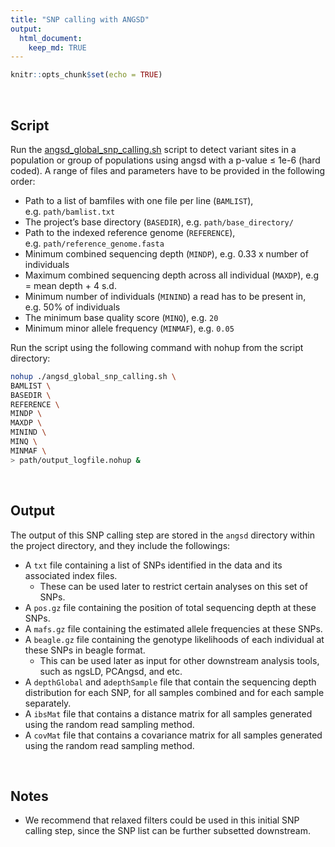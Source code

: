 ```yaml
---
title: "SNP calling with ANGSD"
output: 
  html_document:  
    keep_md: TRUE
---
```


```r
knitr::opts_chunk$set(echo = TRUE)
```

<br> 

## Script

Run the [angsd_global_snp_calling.sh](https://github.com/therkildsen-lab/genomic-data-analysis/blob/master/scripts/angsd_global_snp_calling.sh) script to detect variant sites in a population or group of populations using angsd with a p-value ≤ 1e-6 (hard coded). A range of files and parameters have to be provided in the following order:

+ Path to a list of bamfiles with one file per line (`BAMLIST`), e.g. `path/bamlist.txt`
+ The project's base directory (`BASEDIR`), e.g. `path/base_directory/`
+ Path to the indexed reference genome (`REFERENCE`), e.g. `path/reference_genome.fasta`
+ Minimum combined sequencing depth (`MINDP`), e.g. 0.33 x number of individuals
+ Maximum combined sequencing depth across all individual (`MAXDP`), e.g = mean depth + 4 s.d.
+ Minimum number of individuals (`MININD`) a read has to be present in, e.g. 50% of individuals
+ The minimum base quality score (`MINQ`), e.g. `20`
+ Minimum minor allele frequency (`MINMAF`), e.g. `0.05`

Run the script using the following command with nohup from the script directory:

``` bash
nohup ./angsd_global_snp_calling.sh \
BAMLIST \
BASEDIR \
REFERENCE \
MINDP \
MAXDP \
MININD \
MINQ \
MINMAF \
> path/output_logfile.nohup &
```

<br> 

## Output

The output of this SNP calling step are stored in the `angsd` directory within the project directory, and they include the followings:

+ A `txt` file containing a list of SNPs identified in the data and its associated index files.
    + These can be used later to restrict certain analyses on this set of SNPs.
+ A `pos.gz` file containing the position of total sequencing depth at these SNPs.
+ A `mafs.gz` file containing the estimated allele frequencies at these SNPs.
+ A `beagle.gz` file containing the genotype likelihoods of each individual at these SNPs in beagle format.
    + This can be used later as input for other downstream analysis tools, such as ngsLD, PCAngsd, and etc. 
+ A `depthGlobal` and a`depthSample` file that contain the sequencing depth distribution for each SNP, for all samples combined and for each sample separately. 
+ A `ibsMat` file that contains a distance matrix for all samples generated using the random read sampling method.
+ A `covMat` file that contains a covariance matrix for all samples generated using the random read sampling method.

<br> 

## Notes

+ We recommend that relaxed filters could be used in this initial SNP calling step, since the SNP list can be further subsetted downstream.
